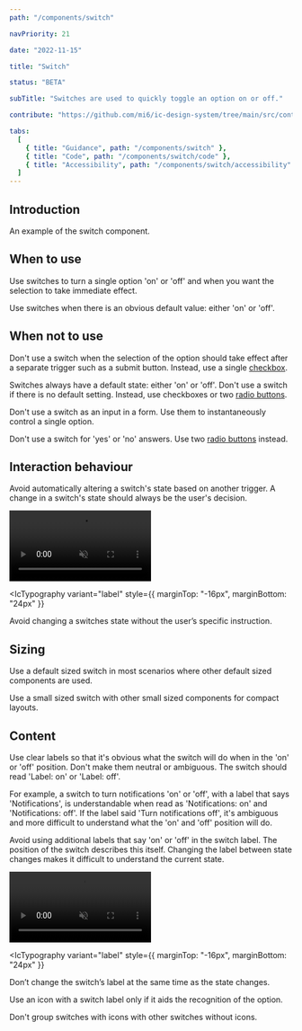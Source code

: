 ```yaml
---
path: "/components/switch"

navPriority: 21

date: "2022-11-15"

title: "Switch"

status: "BETA"

subTitle: "Switches are used to quickly toggle an option on or off."

contribute: "https://github.com/mi6/ic-design-system/tree/main/src/content/structured/components/switch.mdx"

tabs:
  [
    { title: "Guidance", path: "/components/switch" },
    { title: "Code", path: "/components/switch/code" },
    { title: "Accessibility", path: "/components/switch/accessibility" },
  ]
---
```



## Introduction

An example of the switch component.

<ComponentPreview>
  <IcSwitch label="Unlimited coffee" />
</ComponentPreview>

## When to use

Use switches to turn a single option 'on' or 'off' and when you want the selection to take immediate effect.

Use switches when there is an obvious default value: either 'on' or 'off'.

## When not to use

Don't use a switch when the selection of the option should take effect after a separate trigger such as a submit button. Instead, use a single [checkbox](/components/checkboxes).

<DoubleDoDontCaution>
  <DoDontCaution
    imageSrc={switchFig1}
    imageAlt="An example settings panel with text that says 'Your changes will take place immediately'. Three switches are displayed for 'notifications', 'don't disturb' and 'night mode'."
    state="good"
    caption="Make sure the change in a switch's state causes immediate effect."
  />
  <DoDontCaution
    imageSrc={switchFig2}
    imageAlt="An example settings panel with text that says 'Remember to save your changes'. Three switches are displayed for 'notifications', 'don't disturb' and 'night mode'. A button that says 'Save changes' sits below the switches. "
    state="bad"
    caption="Don't use a separate trigger to make the change in state take effect."
  />
</DoubleDoDontCaution>

Switches always have a default state: either 'on' or 'off'. Don't use a switch if there is no default setting. Instead, use checkboxes or two [radio buttons](/components/radio).

Don't use a switch as an input in a form. Use them to instantaneously control a single option.

Don't use a switch for 'yes' or 'no' answers. Use two [radio buttons](/components/radio) instead.

<DoubleDoDontCaution>
  <DoDontCaution
    imageSrc={switchFig3}
    imageAlt="An example settings panel with a single switch with a heading that says 'Do you want to receive notifications?''. The switch is in the 'on' position and it has a label that says 'Yes'."
    state="bad"
    caption="Don't use a switch for 'yes' or 'no' answers."
  />
</DoubleDoDontCaution>

## Interaction behaviour

Avoid automatically altering a switch's state based on another trigger. A change in a switch's state should always be the user's decision.

<video width="50%" muted controls loop>
  <source src={switchVid1} type="video/mp4" />
</video>

<IcTypography
  variant="label"
  style={{ marginTop: "-16px", marginBottom: "24px" }}
>
  Avoid changing a switches state without the user’s specific instruction.
</IcTypography>

## Sizing

Use a default sized switch in most scenarios where other default sized components are used.

Use a small sized switch with other small sized components for compact layouts.

## Content

Use clear labels so that it's obvious what the switch will do when in the 'on' or 'off' position. Don't make them neutral or ambiguous. The switch should read 'Label: on' or 'Label: off'.

For example, a switch to turn notifications 'on' or 'off', with a label that says 'Notifications', is understandable when read as 'Notifications: on' and 'Notifications: off'. If the label said 'Turn notifications off', it's ambiguous and more difficult to understand what the 'on' and 'off' position will do.

<DoubleDoDontCaution>
  <DoDontCaution
    imageSrc={switchFig4}
    imageAlt="An example settings panel with a single switch in the 'off' position. It's label says 'Notifications'."
    state="good"
    caption="Give switches labels that make it clear what the switch will do in either the 'on' or 'off' position."
  />
  <DoDontCaution
    imageSrc={switchFig5}
    imageAlt="An example settings panel with a single switch in the 'off' position. It's label says 'Turn notifications off?'."
    state="bad"
    caption="Don't give switches ambiguous labels that makes it hard to understand what the switch will do."
  />
</DoubleDoDontCaution>

Avoid using additional labels that say 'on' or 'off' in the switch label. The position of the switch describes this itself. Changing the label between state changes makes it difficult to understand the current state.

<video width="50%" muted controls loop>
  <source src={switchVid2} type="video/mp4" />
</video>

<IcTypography
  variant="label"
  style={{ marginTop: "-16px", marginBottom: "24px" }}
>
  Don’t change the switch’s label at the same time as the state changes.
</IcTypography>

Use an icon with a switch label only if it aids the recognition of the option.

Don't group switches with icons with other switches without icons.

<DoubleDoDontCaution>
  <DoDontCaution
    imageSrc={switchFig6}
    imageAlt="An example settings panel with three switches. The first switch is on with a label that says 'Notifications'. The second switch is off with a label that says 'Don't disturb'. The third switch is off with a label that includes a moon icon and says 'Night mode'."
    state="bad"
    caption="Don't mix switches with icons with switches without icons."
  />
</DoubleDoDontCaution>
